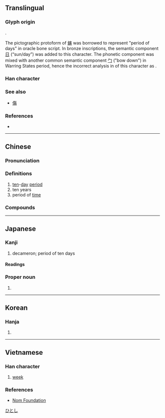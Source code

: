 {{also|句}}
{{character info/new}}
==Translingual==

===Glyph origin===
{{Han etyl}}

{{Han compound|螾|t1=earthworm|日|t2=sun/day|ls=psc}}.

The pictographic protoform of [[螾]] was borrowed to represent "period of days" in oracle bone script. In bronze inscriptions, the semantic component [[日]] (“sun/day”) was added to this character. The phonetic component was mixed with another common semantic component [[勹]] ("bow down") in Warring States period, hence the incorrect analysis in ''{{w|Shuowen Jiezi}}'' of this character as {{Han compound|勹|日}}.

===Han character===
{{Han char|rn=72|rad=日|as=02|sn=6|four=27620|canj=PA|ids=⿹勹日}}

===See also===
* {{l|mul|复}} [[傷]] <!-- Graphically similar -->

===References===
* {{Han ref|kx=0489.160|dkj=13746|dj=0850.130|hdz=21485.030|uh=65EC|ud=26092|bh=A6AF|bd=42671}}

----

==Chinese==
{{zh-forms|alt=𠣙}}

===Pronunciation===
{{zh-pron
|m=xún
|c=ceon4
|mn=sûn
|mc=y
|oc=y
|cat=n
}}

===Definitions===
{{zh-hanzi}}

# [[ten]]-[[day]] [[period]]
# ten years
# period of [[time]]
===Compounds===
{{zh-der|兼旬|初旬|中旬|上旬|下旬|旬休|旬歲|旬始|旬朔|淹旬曠月|旬日|旬月|由旬|旬刊|旬年|經旬累月}}
----

==Japanese==

===Kanji===
{{ja-kanji|grade=c|rs=日02}}

# decameron; period of ten days

====Readings====
{{ja-readings
|goon=じゅん
|kanon=しゅん
}}

===Proper noun===
{{ja-pos|proper|ひとし}}

# {{given name|male|lang=ja}}

[[Category:Japanese male given names|ひとし]]

----

==Korean==

===Hanja===
{{ko-hanja|hangeul=순|eumhun=|rv=sun|mr=sun|y=swun}}

# {{defn|lang=ko|sort=日02}}

----

==Vietnamese==
{{attention|vi|check definition}}

===Han character===
{{vi-hantu|[[tuần]]|rs=日02}}

# [[week]]

===References===
* [http://nomfoundation.org/common/nom_details.php?codepoint=65ec Nom Foundation]

{{cln|vi|Han tu}}